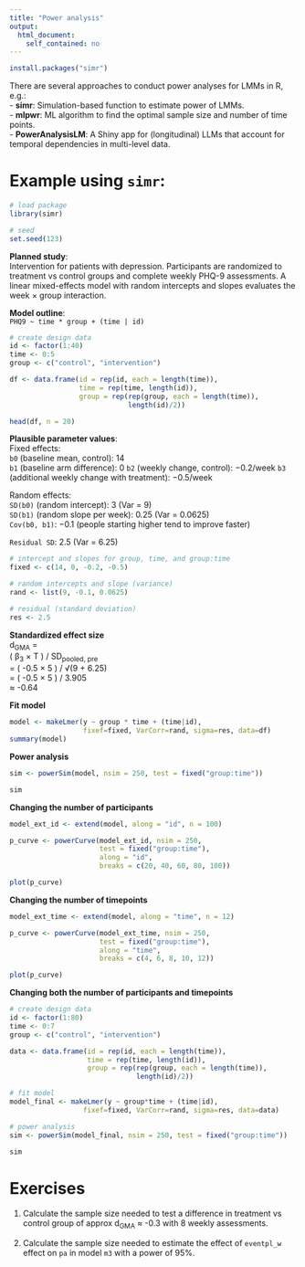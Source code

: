```yaml
---
title: "Power analysis"
output:
  html_document:
    self_contained: no
---
```


```r
install.packages("simr")
```

There are several approaches to conduct power analyses for LMMs in R, e.g.:  
- **simr**: Simulation-based function to estimate power of LMMs.  
- **mlpwr**: ML algorithm to find the optimal sample size and number of time points.  
- **PowerAnalysisLM**: A Shiny app for (longitudinal) LLMs that account for temporal dependencies in multi-level data.

# Example using `simr`:

```r
# load package
library(simr)

# seed
set.seed(123)
```

**Planned study**:  
Intervention for patients with depression. Participants are randomized to treatment vs control groups and complete weekly PHQ-9 assessments. A linear mixed-effects model with random intercepts and slopes evaluates the week × group interaction.

**Model outline**:  
`PHQ9 ~ time * group + (time | id)`

```r
# create design data
id <- factor(1:40)
time <- 0:5
group <- c("control", "intervention")

df <- data.frame(id = rep(id, each = length(time)),
                 time = rep(time, length(id)),
                 group = rep(rep(group, each = length(time)), 
                             length(id)/2))

head(df, n = 20)
```

**Plausible parameter values**:  
Fixed effects:  
`b0` (baseline mean, control): 14   
`b1` (baseline arm difference): 0
`b2` (weekly change, control): −0.2/week 
`b3` (additional weekly change with treatment): −0.5/week   
  
Random effects:  
`SD(b0)` (random intercept): 3 (Var = 9)  
`SD(b1)` (random slope per week): 0.25 (Var = 0.0625)  
`Cov(b0, b1)`: −0.1 (people starting higher tend to improve faster)   

`Residual SD`: 2.5 (Var = 6.25)

```r
# intercept and slopes for group, time, and group:time
fixed <- c(14, 0, -0.2, -0.5)

# random intercepts and slope (variance)
rand <- list(9, -0.1, 0.0625)

# residual (standard deviation)
res <- 2.5
```

**Standardized effect size**   
d<sub>GMA</sub> =    
( &beta;<sub>3</sub> &times; T ) / SD<sub>pooled,&nbsp;pre</sub>  
= ( -0.5 &times; 5 ) / &radic;(9 + 6.25)  
= ( -0.5 &times; 5 ) / 3.905  
&asymp; -0.64

**Fit model**
```r
model <- makeLmer(y ~ group * time + (time|id),
                  fixef=fixed, VarCorr=rand, sigma=res, data=df)
summary(model)
```

**Power analysis**
```r
sim <- powerSim(model, nsim = 250, test = fixed("group:time"))
```

```r
sim
```

**Changing the number of participants**
```r
model_ext_id <- extend(model, along = "id", n = 100)

p_curve <- powerCurve(model_ext_id, nsim = 250, 
                      test = fixed("group:time"), 
                      along = "id", 
                      breaks = c(20, 40, 60, 80, 100))
```

```r
plot(p_curve)
```

**Changing the number of timepoints**
```r
model_ext_time <- extend(model, along = "time", n = 12)

p_curve <- powerCurve(model_ext_time, nsim = 250, 
                      test = fixed("group:time"), 
                      along = "time", 
                      breaks = c(4, 6, 8, 10, 12))
```

```r
plot(p_curve)
```

**Changing both the number of participants and timepoints**
```r
# create design data
id <- factor(1:80)
time <- 0:7
group <- c("control", "intervention")

data <- data.frame(id = rep(id, each = length(time)),
                   time = rep(time, length(id)),
                   group = rep(rep(group, each = length(time)), 
                               length(id)/2))

# fit model
model_final <- makeLmer(y ~ group*time + (time|id),
                  fixef=fixed, VarCorr=rand, sigma=res, data=data)

# power analysis
sim <- powerSim(model_final, nsim = 250, test = fixed("group:time"))
```

```r
sim
```

# Exercises

1. Calculate the sample size needed to test a difference in treatment vs control group of approx d<sub>GMA</sub> &asymp; -0.3 with 8 weekly assessments.

2. Calculate the sample size needed to estimate the effect of `eventpl_w` effect on `pa` in model `m3` with a power of 95%. 
